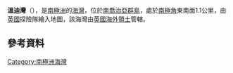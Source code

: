 {{coord|54|4|S|36|58|W|display=title}}

'''溫迪灣'''（{{lang-en|Windy Cove}}），是[[南極洲|南極洲]]的[[海灣|海灣]]，位於[[南喬治亞群島|南喬治亞群島]]，處於[[南極角|南極角]]東南面1.1公里，由[[英國|英國]]探險隊繪入地圖，該海灣由[[英國海外領土|英國海外領土]]管轄。

==參考資料==
{{usgs-gazetteer}}

{{Antarctica-geo-stub}}
[[Category:南極洲海灣|Category:南極洲海灣]]